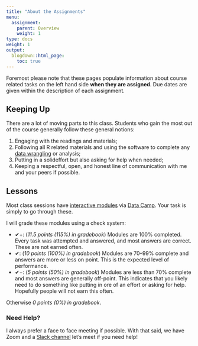 ```yaml
---
title: "About the Assignments"
menu:
  assignment:
    parent: Overview
    weight: 1
type: docs
weight: 1
output:
  blogdown::html_page:
    toc: true
---
```


Foremost please note that these pages populate information about course related tasks on the left hand side **when they are assigned**. Due dates are given within the description of each assignment.

## Keeping Up

There are a lot of moving parts to this class. Students who gain the most out of the course generally follow these general notions:

1. Engaging with the readings and materials;
2. Following all R related materials and using the software to complete any [data wrangling](https://en.wikipedia.org/wiki/Data_wrangling){target="_blank"} or analysis;
3. Putting in a solideffort but also asking for help when needed; 
4. Keeping a respectful, open, and honest line of communication with me and your peers if possible.


## Lessons

Most class sessions have [interactive modules](/lesson/) via [Data Camp](https://www.datacamp.com/). Your task is simply to go through these. 

I will grade these modules using a check system:

- ✔+: (*11.5 points (115%) in gradebook*) Modules are 100% completed. Every task was attempted and answered, and most answers are correct. These are not earned often.
- ✔: (*10 points (100%) in gradebook*) Modules are 70–99% complete and answers are more or less on point. This is the expected level of performance.
- ✔−: (*5 points (50%) in gradebook*) Modules are less than 70% complete and most answers are generally off-point. This indicates that you likely need to do something like putting in ore of an effort or asking for help. Hopefully people will not earn this often.

Otherwise *0 points (0%) in gradebook*.


### Need Help?
I always prefer a face to face meeting if possible. With that said, we have Zoom and a [Slack channel](https:/2021edp617.slack.com){target="_blank"} let's meet if you need help! 


